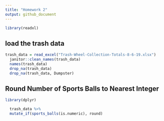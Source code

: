 ```yaml
---
title: "Homework 2"
output: github_document
---
```


```r
library(readxl)
```
## load the trash data 

```r
trash_data = read_excel("Trash-Wheel-Collection-Totals-8-6-19.xlsx")
  janitor::clean_names(trash_data) 
  names(trash_data)
  drop_na(trash_data)
  drop_na(trash_data, Dumpster)
```
## Round Number of Sports Balls to Nearest Integer 
```r
library(dplyr)
```
```r
  trash_data %>% 
  mutate_if(sports_balls(is.numeric), round)
```

